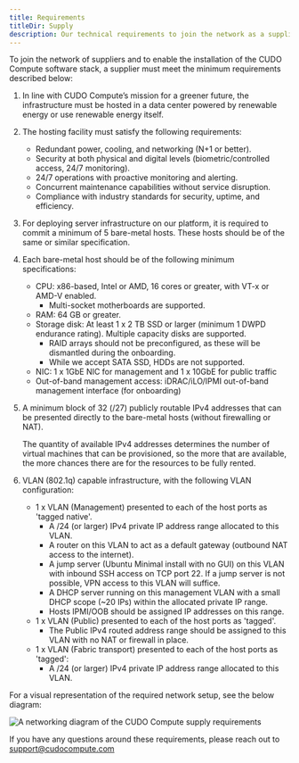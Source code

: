 ```yaml
---
title: Requirements
titleDir: Supply
description: Our technical requirements to join the network as a supplier.
---
```

To join the network of suppliers and to enable the installation of the CUDO Compute software stack, a supplier must meet the minimum requirements described below:

1. In line with CUDO Compute’s mission for a greener future, the infrastructure must be hosted in a data center powered by renewable energy or use renewable energy itself.

2. The hosting facility must satisfy the following requirements:
   - Redundant power, cooling, and networking (N+1 or better).
   - Security at both physical and digital levels (biometric/controlled access, 24/7 monitoring).
   - 24/7 operations with proactive monitoring and alerting.
   - Concurrent maintenance capabilities without service disruption.
   - Compliance with industry standards for security, uptime, and efficiency.

3. For deploying server infrastructure on our platform, it is required to commit a minimum of 5 bare-metal hosts. These hosts should be of the same or similar specification.

4. Each bare-metal host should be of the following minimum specifications:
   - CPU: x86-based, Intel or AMD, 16 cores or greater, with VT-x or AMD-V enabled.
     - Multi-socket motherboards are supported.
   - RAM: 64 GB or greater.
   - Storage disk: At least 1 x 2 TB SSD or larger (minimum 1 DWPD endurance rating). Multiple capacity disks are supported.
     - RAID arrays should not be preconfigured, as these will be dismantled during the onboarding.
     - While we accept SATA SSD, HDDs are not supported.
   - NIC: 1 x 1GbE NIC for management and 1 x 10GbE for public traffic
   - Out-of-band management access: iDRAC/iLO/IPMI out-of-band management interface (for onboarding)

5. A minimum block of 32 (/27) publicly routable IPv4 addresses that can be presented directly to the bare-metal hosts (without firewalling or NAT). <br/>

   <Note>
    The quantity of available IPv4 addresses determines the number of virtual machines that can be provisioned, so the more that are available, the more chances there are for the resources to be fully rented.
   </Note>

6. VLAN (802.1q) capable infrastructure, with the following VLAN configuration:
   - 1 x VLAN (Management) presented to each of the host ports as 'tagged native'.
      - A /24 (or larger) IPv4 private IP address range allocated to this VLAN.
      - A router on this VLAN to act as a default gateway (outbound NAT access to the internet).
      - A jump server (Ubuntu Minimal install with no GUI) on this VLAN with inbound SSH access on TCP port 22. If a jump server is not possible, VPN access to this VLAN will suffice.
      - A DHCP server running on this management VLAN with a small DHCP scope (~20 IPs) within the allocated private IP range.
      - Hosts IPMI/OOB should be assigned IP addresses on this range.
   - 1 x VLAN (Public) presented to each of the host ports as 'tagged'.
      - The Public IPv4 routed address range should be assigned to this VLAN with no NAT or firewall in place.
   - 1 x VLAN (Fabric transport) presented to each of the host ports as 'tagged':
      - A /24 (or larger) IPv4 private IP address range allocated to this VLAN.

For a visual representation of the required network setup, see the below diagram:

![A networking diagram of the CUDO Compute supply requirements](/mdocs/images/mdocs/images/supply/supply-requirements-networking-diagram.png)

If you have any questions around these requirements, please reach out to support@cudocompute.com
